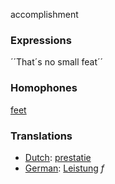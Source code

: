accomplishment

===Expressions===

´´That´s no small feat´´

===Homophones===

[[feet]]

===Translations===
*[[Dutch]]: [[prestatie]]
*[[German]]: [[Leistung]] ''f''